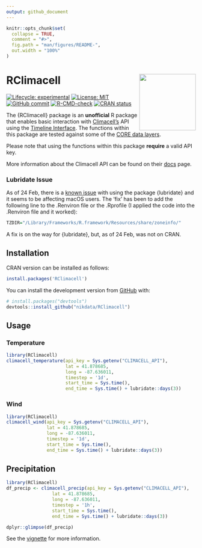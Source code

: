 ```yaml
---
output: github_document
---
```


```r
knitr::opts_chunk$set(
  collapse = TRUE,
  comment = "#>",
  fig.path = "man/figures/README-",
  out.width = "100%"
)
```

# RClimacell <a href='https://nikdata.github.io/RClimacell/'><img src='man/figures/rclimacell-hex.png' align="right" width="150" height="150" />

<!-- badges: start -->
[![Lifecycle: experimental](https://img.shields.io/badge/lifecycle-experimental-orange.svg)](https://lifecycle.r-lib.org/articles/figures/lifecycle-experimental.svg)
[![License: MIT](https://img.shields.io/badge/License-MIT-blue.svg)](https://opensource.org/licenses/MIT)
[![GitHub commit](https://img.shields.io/github/last-commit/nikdata/RClimacell)](https://github.com/nikdata/RClimacell/commit/main)
[![R-CMD-check](https://github.com/nikdata/RClimacell/workflows/R-CMD-check/badge.svg)](https://github.com/nikdata/RClimacell/actions)
[![CRAN status](https://www.r-pkg.org/badges/version/RClimacell)](https://CRAN.R-project.org/package=RClimacell)
<!-- badges: end -->

The {RClimacell} package is an **unofficial** R package that enables basic interaction with [Climacell's](https://www.climacell.co) API using the [Timeline Interface](https://docs.climacell.co/reference/timeline-overview). The functions within this package are tested against some of the [CORE data layers](https://docs.climacell.co/reference/data-layers-core). 

Please note that using the functions within this package **require** a valid API key.

More information about the Climacell API can be found on their [docs](https://docs.climacell.co/reference/api-overview) page.

### Lubridate Issue

As of 24 Feb, there is a [known issue](https://github.com/tidyverse/lubridate/issues/928) with using the package {lubridate} and it seems to be affecting macOS users. The 'fix' has been to add the following line to the .Renviron file or the .Rprofile (I applied the code into the .Renviron file and it worked):

```r
TZDIR="/Library/Frameworks/R.framework/Resources/share/zoneinfo/"
```

A fix is on the way for {lubridate}, but, as of 24 Feb, was not on CRAN.

## Installation

CRAN version can be installed as follows:

``` r
install.packages('RClimacell')
```

You can install the development version from [GitHub](https://github.com/) with:

``` r
# install.packages("devtools")
devtools::install_github("nikdata/RClimacell")
```

## Usage

### Temperature
```r
library(RClimacell)
climacell_temperature(api_key = Sys.getenv("CLIMACELL_API"),
                      lat = 41.878685,
                      long = -87.636011,
                      timestep = '1d',
                      start_time = Sys.time(),
                      end_time = Sys.time() + lubridate::days(3))

```

### Wind
```r
library(RClimacell)
climacell_wind(api_key = Sys.getenv("CLIMACELL_API"),
               lat = 41.878685,
               long = -87.636011,
               timestep = '1d',
               start_time = Sys.time(),
               end_time = Sys.time() + lubridate::days(3))
```

## Precipitation
```r
library(RClimacell)
df_precip <- climacell_precip(api_key = Sys.getenv("CLIMACELL_API"),
                 lat = 41.878685,
                 long = -87.636011,
                 timestep = '1h',
                 start_time = Sys.time(),
                 end_time = Sys.time() + lubridate::days(3))

dplyr::glimpse(df_precip)
```


See the [vignette](https://nikdata.github.io/RClimacell/) for more information.
